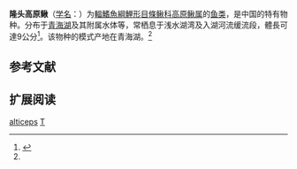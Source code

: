 {{Speciesbox
| name = 隆头高原鳅
| status = NE
| status_system = IUCN3.1
| image = 
| genus = Triplophysa
| species = alticeps
| authority = {{le|Herzenstein|Solomon Herzenstein}}, 1888<ref name='id6369'>{{cite web| url =http://www.bioinfo.cn/db05/BjdwSpecies.php?action=view&id=6369| title =隆头高原鳅| work =中国动物物种编目数据库| publisher =中国科学院微生物研究所| author =中国科学院动物研究所| accessdate =2009-04-11| deadurl =yes| archiveurl =https://web.archive.org/web/20160305023239/http://www.bioinfo.cn/db05/BjdwSpecies.php?action=view&id=6369| archivedate =2016-03-05}}</ref>
| synonyms = *''Nemachilus alticeps'',Herzenstein, 1888
}}

'''隆头高原鳅'''（[[学名|学名]]：{{lang|la|''Triplophysa alticeps''}}）为[[輻鰭魚綱|輻鰭魚綱]][[鯉形目|鯉形目]][[條鳅科|條鳅科]][[高原鳅属|高原鳅属]]的[[鱼类|鱼类]]，是中国的特有物种。分布于[[青海湖|青海湖]]及其附属水体等，常栖息于浅水湖湾及入湖河流缓流段，體長可達9公分<ref>{{cite web|url=http://wpbp.sinica.edu.tw/Summary/SpeciesSummary.php?id=55368&lang=chinese| title =Triplophysa alticeps}}</ref>。该物种的模式产地在青海湖。<ref name='id6369'/>

== 参考文献 ==
{{reflist}}

== 扩展阅读 ==
{{refbegin}}
{{wikispecies-inline|Triplophysa alticeps|隆头高原鳅}}
{{refend}}
{{Taxonbar|from=Q1040530}}

[[Category:高原鳅属|alticeps]]
[[Category:1888年描述的鱼类|T]]


{{鯉形目小作品}}